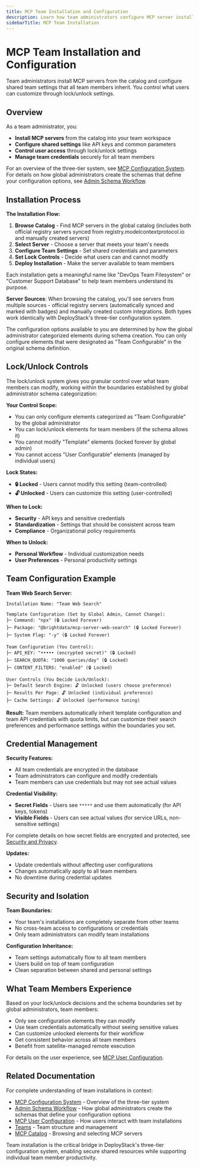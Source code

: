 ```yaml
---
title: MCP Team Installation and Configuration
description: Learn how team administrators configure MCP server installations, manage shared team settings, and control user access through lock/unlock controls.
sidebarTitle: MCP Team Installation
---
```


# MCP Team Installation and Configuration

Team administrators install MCP servers from the catalog and configure shared team settings that all team members inherit. You control what users can customize through lock/unlock settings.

## Overview

As a team administrator, you:

- **Install MCP servers** from the catalog into your team workspace
- **Configure shared settings** like API keys and common parameters
- **Control user access** through lock/unlock settings
- **Manage team credentials** securely for all team members

For an overview of the three-tier system, see [MCP Configuration System](/mcp-configuration). For details on how global administrators create the schemas that define your configuration options, see [Admin Schema Workflow](/mcp-admin-schema-workflow).

## Installation Process

**The Installation Flow:**

1. **Browse Catalog** - Find MCP servers in the global catalog (includes both official registry servers synced from registry.modelcontextprotocol.io and manually created servers)
2. **Select Server** - Choose a server that meets your team's needs
3. **Configure Team Settings** - Set shared credentials and parameters
4. **Set Lock Controls** - Decide what users can and cannot modify
5. **Deploy Installation** - Make the server available to team members

Each installation gets a meaningful name like "DevOps Team Filesystem" or "Customer Support Database" to help team members understand its purpose.

**Server Sources**: When browsing the catalog, you'll see servers from multiple sources - official registry servers (automatically synced and marked with badges) and manually created custom integrations. Both types work identically with DeployStack's three-tier configuration system.

The configuration options available to you are determined by how the global administrator categorized elements during schema creation. You can only configure elements that were designated as "Team Configurable" in the original schema definition.

## Lock/Unlock Controls

The lock/unlock system gives you granular control over what team members can modify, working within the boundaries established by global administrator schema categorization:

**Your Control Scope:**
- You can only configure elements categorized as "Team Configurable" by the global administrator
- You can lock/unlock elements for team members (if the schema allows it)
- You cannot modify "Template" elements (locked forever by global admin)
- You cannot access "User Configurable" elements (managed by individual users)

**Lock States:**
- **🔒 Locked** - Users cannot modify this setting (team-controlled)
- **🔓 Unlocked** - Users can customize this setting (user-controlled)

**When to Lock:**
- **Security** - API keys and sensitive credentials
- **Standardization** - Settings that should be consistent across team
- **Compliance** - Organizational policy requirements

**When to Unlock:**
- **Personal Workflow** - Individual customization needs
- **User Preferences** - Personal productivity settings

## Team Configuration Example

**Team Web Search Server:**

```
Installation Name: "Team Web Search"

Template Configuration (Set by Global Admin, Cannot Change):
├─ Command: "npx" (🔒 Locked Forever)
├─ Package: "@brightdata/mcp-server-web-search" (🔒 Locked Forever)
├─ System Flag: "-y" (🔒 Locked Forever)

Team Configuration (You Control):
├─ API_KEY: "••••• (encrypted secret)" (🔒 Locked)
├─ SEARCH_QUOTA: "1000 queries/day" (🔒 Locked)
├─ CONTENT_FILTERS: "enabled" (🔒 Locked)

User Controls (You Decide Lock/Unlock):
├─ Default Search Engine: 🔓 Unlocked (users choose preference)
├─ Results Per Page: 🔓 Unlocked (individual preference)
├─ Cache Settings: 🔓 Unlocked (performance tuning)
```

**Result:** Team members automatically inherit template configuration and team API credentials with quota limits, but can customize their search preferences and performance settings within the boundaries you set.

## Credential Management

**Security Features:**
- All team credentials are encrypted in the database
- Team administrators can configure and modify credentials
- Team members can use credentials but may not see actual values

**Credential Visibility:**
- **Secret Fields** - Users see `*****` and use them automatically (for API keys, tokens)
- **Visible Fields** - Users can see actual values (for service URLs, non-sensitive settings)

For complete details on how secret fields are encrypted and protected, see [Security and Privacy](/security).

**Updates:**
- Update credentials without affecting user configurations
- Changes automatically apply to all team members
- No downtime during credential updates

## Security and Isolation

**Team Boundaries:**
- Your team's installations are completely separate from other teams
- No cross-team access to configurations or credentials
- Only team administrators can modify team installations

**Configuration Inheritance:**
- Team settings automatically flow to all team members
- Users build on top of team configuration
- Clean separation between shared and personal settings

## What Team Members Experience

Based on your lock/unlock decisions and the schema boundaries set by global administrators, team members:

- Only see configuration elements they can modify
- Use team credentials automatically without seeing sensitive values
- Can customize unlocked elements for their workflow
- Get consistent behavior across all team members
- Benefit from satellite-managed remote execution

For details on the user experience, see [MCP User Configuration](/mcp-user-configuration).

## Related Documentation

For complete understanding of team installations in context:

- [MCP Configuration System](/mcp-configuration) - Overview of the three-tier system
- [Admin Schema Workflow](/mcp-admin-schema-workflow) - How global administrators create the schemas that define your configuration options
- [MCP User Configuration](/mcp-user-configuration) - How users interact with team installations
- [Teams](/teams) - Team structure and management
- [MCP Catalog](/mcp-catalog) - Browsing and selecting MCP servers

Team installation is the critical bridge in DeployStack's three-tier configuration system, enabling secure shared resources while supporting individual team member productivity.
